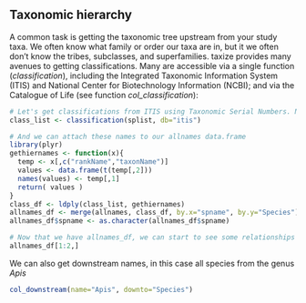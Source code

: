## Taxonomic hierarchy

A common task is getting the taxonomic tree upstream from your study taxa. We often know what family or order our taxa are in, but it we often don't know the tribes, subclasses, and superfamilies. taxize provides many avenues to getting classifications. Many are accessible via a single function (*classification*), including the Integrated Taxonomic Information System (ITIS) and National Center for Biotechnology Information (NCBI); and via the Catalogue of Life (see function *col_classification*):

```r
# Let's get classifications from ITIS using Taxonomic Serial Numbers. Note that we could use uBio instead.
class_list <- classification(splist, db="itis")

# And we can attach these names to our allnames data.frame
library(plyr)
gethiernames <- function(x){
  temp <- x[,c("rankName","taxonName")]
  values <- data.frame(t(temp[,2]))
  names(values) <- temp[,1]
  return( values )
}
class_df <- ldply(class_list, gethiernames)
allnames_df <- merge(allnames, class_df, by.x="spname", by.y="Species")
allnames_df$spname <- as.character(allnames_df$spname)

# Now that we have allnames_df, we can start to see some relationships among species simply by their shared taxonomic names
allnames_df[1:2,]
```

We can also get downstream names, in this case all species from the genus *Apis*

```r
col_downstream(name="Apis", downto="Species")
```